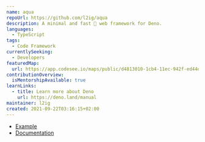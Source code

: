 ```yaml
---
name: aqua
repoUrl: https://github.com/l2ig/aqua
description: A minimal and fast 🏃 web framework for Deno.
languages:
  - TypeScript
tags:
  - Code Framework
currentlySeeking:
  - Developers
featuredMap:
  url: https://app.codesee.io/maps/public/d4813010-1cb4-11ec-942f-ed44d2bfc656
contributionOverview:
  isMentorshipAvailable: true
learnLinks:
  - title: Learn more about Deno
    url: https://deno.land/manual
maintainer: l2ig
created: 2021-09-22T03:16:15+02:00
---
```


<Overview>

* [Example](https://github.com/l2ig/aqua#example-usage)
* [Documentation](https://doc.deno.land/https/deno.land/x/aqua/mod.ts)

</Overview>
